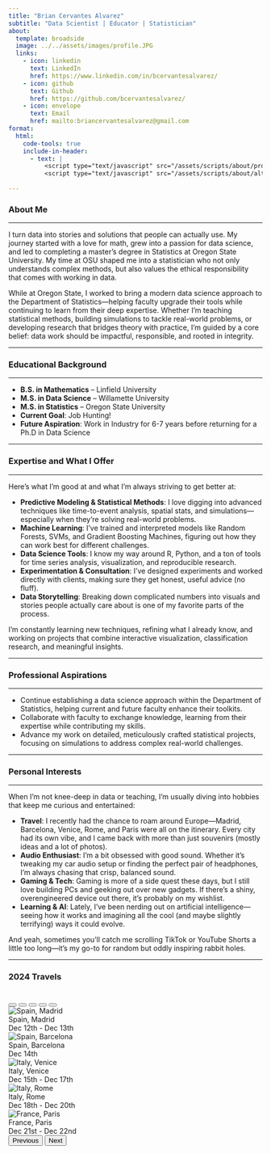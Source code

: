 ```yaml
---
title: "Brian Cervantes Alvarez"
subtitle: "Data Scientist | Educator | Statistician"
about:
  template: broadside
  image: ../../assets/images/profile.JPG
  links:
    - icon: linkedin
      text: LinkedIn
      href: https://www.linkedin.com/in/bcervantesalvarez/
    - icon: github
      text: Github
      href: https://github.com/bcervantesalvarez/
    - icon: envelope
      text: Email
      href: mailto:briancervantesalvarez@gmail.com
format:
  html:
    code-tools: true
    include-in-header: 
      - text: |
          <script type="text/javascript" src="/assets/scripts/about/profileImg.js"></script>
          <script type="text/javascript" src="/assets/scripts/about/alternatingText.js"></script>
          
---
```


### About Me

------------------------------------------------------------------------

I turn data into stories and solutions that people can actually use. My journey started with a love for math, grew into a passion for data science, and led to completing a master’s degree in Statistics at Oregon State University. My time at OSU shaped me into a statistician who not only understands complex methods, but also values the ethical responsibility that comes with working in data.

While at Oregon State, I worked to bring a modern data science approach to the Department of Statistics—helping faculty upgrade their tools while continuing to learn from their deep expertise. Whether I’m teaching statistical methods, building simulations to tackle real-world problems, or developing research that bridges theory with practice, I’m guided by a core belief: data work should be impactful, responsible, and rooted in integrity.

------------------------------------------------------------------------

### Educational Background

------------------------------------------------------------------------

-   **B.S. in Mathematics** – Linfield University
-   **M.S. in Data Science** – Willamette University
-   **M.S. in Statistics** – Oregon State University
-   **Current Goal**: Job Hunting!
-   **Future Aspiration**: Work in Industry for 6-7 years before returning for a Ph.D in Data Science

------------------------------------------------------------------------

### Expertise and What I Offer

------------------------------------------------------------------------

Here’s what I’m good at and what I’m always striving to get better at:

-   **Predictive Modeling & Statistical Methods**: I love digging into advanced techniques like time-to-event analysis, spatial stats, and simulations—especially when they’re solving real-world problems.\
-   **Machine Learning**: I’ve trained and interpreted models like Random Forests, SVMs, and Gradient Boosting Machines, figuring out how they can work best for different challenges.\
-   **Data Science Tools**: I know my way around R, Python, and a ton of tools for time series analysis, visualization, and reproducible research.\
-   **Experimentation & Consultation**: I’ve designed experiments and worked directly with clients, making sure they get honest, useful advice (no fluff).\
-   **Data Storytelling**: Breaking down complicated numbers into visuals and stories people actually care about is one of my favorite parts of the process.

I’m constantly learning new techniques, refining what I already know, and working on projects that combine interactive visualization, classification research, and meaningful insights.

------------------------------------------------------------------------

### Professional Aspirations

------------------------------------------------------------------------

-   Continue establishing a data science approach within the Department of Statistics, helping current and future faculty enhance their toolkits.\
-   Collaborate with faculty to exchange knowledge, learning from their expertise while contributing my skills.\
-   Advance my work on detailed, meticulously crafted statistical projects, focusing on simulations to address complex real-world challenges.

------------------------------------------------------------------------

### Personal Interests

------------------------------------------------------------------------

When I’m not knee-deep in data or teaching, I’m usually diving into hobbies that keep me curious and entertained:

-   **Travel**: I recently had the chance to roam around Europe—Madrid, Barcelona, Venice, Rome, and Paris were all on the itinerary. Every city had its own vibe, and I came back with more than just souvenirs (mostly ideas and a lot of photos).\
-   **Audio Enthusiast**: I’m a bit obsessed with good sound. Whether it’s tweaking my car audio setup or finding the perfect pair of headphones, I’m always chasing that crisp, balanced sound.\
-   **Gaming & Tech**: Gaming is more of a side quest these days, but I still love building PCs and geeking out over new gadgets. If there’s a shiny, overengineered device out there, it’s probably on my wishlist.\
-   **Learning & AI**: Lately, I’ve been nerding out on artificial intelligence—seeing how it works and imagining all the cool (and maybe slightly terrifying) ways it could evolve.

And yeah, sometimes you’ll catch me scrolling TikTok or YouTube Shorts a little too long—it’s my go-to for random but oddly inspiring rabbit holes.

------------------------------------------------------------------------

### 2024 Travels

```{=html}
<!-- Travel Carousel -->
<div id="travelCarousel" class="carousel slide" data-bs-ride="carousel" style="margin: 2rem 0;">
  
  <!-- Optional Indicators (dots) -->
  <div class="carousel-indicators">
    <button type="button" data-bs-target="#travelCarousel" data-bs-slide-to="0" class="active" aria-current="true" aria-label="Slide 1"></button>
    <button type="button" data-bs-target="#travelCarousel" data-bs-slide-to="1" aria-label="Slide 2"></button>
    <button type="button" data-bs-target="#travelCarousel" data-bs-slide-to="2" aria-label="Slide 3"></button>
    <button type="button" data-bs-target="#travelCarousel" data-bs-slide-to="3" aria-label="Slide 4"></button>
    <button type="button" data-bs-target="#travelCarousel" data-bs-slide-to="4" aria-label="Slide 5"></button>
  </div>

  <div class="carousel-inner">

    <!-- Slide 1: Spain, Madrid -->
    <div class="carousel-item active">
      <div class="travel-card">
        <img src="../../assets/images/about/Madrid.jpeg" alt="Spain, Madrid" />
        <div class="travel-details">
          <div class="travel-location">Spain, Madrid</div>
          <div class="travel-date">Dec 12th - Dec 13th</div>
        </div>
      </div>
    </div>

    <!-- Slide 2: Spain, Barcelona -->
    <div class="carousel-item">
      <div class="travel-card">
        <img src="../../assets/images/about/Barcelona.JPG" alt="Spain, Barcelona" />
        <div class="travel-details">
          <div class="travel-location">Spain, Barcelona</div>
          <div class="travel-date">Dec 14th</div>
        </div>
      </div>
    </div>

    <!-- Slide 3: Italy, Venice -->
    <div class="carousel-item">
      <div class="travel-card">
        <img src="../../assets/images/about/Venice.JPG" alt="Italy, Venice" />
        <div class="travel-details">
          <div class="travel-location">Italy, Venice</div>
          <div class="travel-date">Dec 15th - Dec 17th</div>
        </div>
      </div>
    </div>

    <!-- Slide 4: Italy, Rome -->
    <div class="carousel-item">
      <div class="travel-card">
        <img src="../../assets/images/about/Rome.JPG" alt="Italy, Rome" />
        <div class="travel-details">
          <div class="travel-location">Italy, Rome</div>
          <div class="travel-date">Dec 18th - Dec 20th</div>
        </div>
      </div>
    </div>

    <!-- Slide 5: France, Paris -->
    <div class="carousel-item">
      <div class="travel-card">
        <img src="../../assets/images/about/France.jpg" alt="France, Paris" />
        <div class="travel-details">
          <div class="travel-location">France, Paris</div>
          <div class="travel-date">Dec 21st - Dec 22nd</div>
        </div>
      </div>
    </div>

  </div>

  <!-- Carousel Navigation (arrows) -->
  <button 
    class="carousel-control-prev" 
    type="button" 
    data-bs-target="#travelCarousel" 
    data-bs-slide="prev"
  >
    <span class="carousel-control-prev-icon" aria-hidden="true"></span>
    <span class="visually-hidden">Previous</span>
  </button>
  <button 
    class="carousel-control-next" 
    type="button" 
    data-bs-target="#travelCarousel" 
    data-bs-slide="next"
  >
    <span class="carousel-control-next-icon" aria-hidden="true"></span>
    <span class="visually-hidden">Next</span>
  </button>
</div>
```